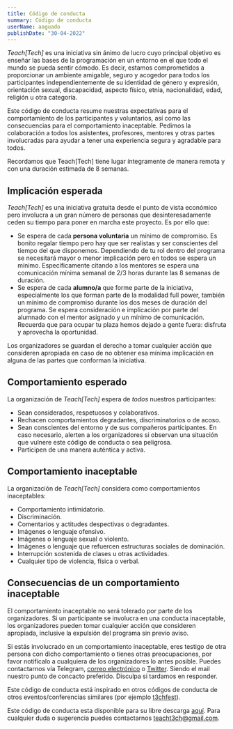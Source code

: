 ```yaml
---
title: Código de conducta
summary: Código de conducta
userName: aaguado
publishDate: "30-04-2022"
---
```


_Teach[Tech]_ es una iniciativa sin ánimo de lucro cuyo principal objetivo es enseñar las bases de la programación en un entorno en el que todo el mundo se pueda sentir cómodo. Es decir, estamos comprometidos a proporcionar un ambiente amigable, seguro y acogedor para todos los participantes independientemente de su identidad de género y expresión, orientación sexual, discapacidad, aspecto físico, etnia, nacionalidad, edad, religión u otra categoría.

Este código de conducta resume nuestras expectativas para el comportamiento de los participantes y voluntarios, así como las consecuencias para el comportamiento inaceptable. Pedimos la colaboración a todos los asistentes, profesores, mentores y otras partes involucradas para ayudar a tener una experiencia segura y agradable para todos.

Recordamos que Teach[Tech] tiene lugar íntegramente de manera remota y con una duración estimada de 8 semanas.

## Implicación esperada

_Teach[Tech]_ es una iniciativa gratuita desde el punto de vista económico pero involucra a un gran número de personas que desinteresadamente ceden su tiempo para poner en marcha este proyecto. Es por ello que:

- Se espera de cada **persona voluntaria** un mínimo de compromiso. Es bonito regalar tiempo pero hay que ser realistas y ser conscientes del tiempo del que disponemos. Dependiendo de tu rol dentro del programa se necesitará mayor o menor implicación pero en todos se espera un mínimo. Específicamente citando a los mentores se espera una comunicación mínima semanal de 2/3 horas durante las 8 semanas de duración.
- Se espera de cada **alumno/a** que forme parte de la iniciativa, especialmente los que forman parte de la modalidad full power, también un mínimo de compromiso durante los dos meses de duración del programa. Se espera consideración e implicación por parte del alumnado con el mentor asignado y un mínimo de comunicación. Recuerda que para ocupar tu plaza hemos dejado a gente fuera: disfruta y aprovecha la oportunidad.

Los organizadores se guardan el derecho a tomar cualquier acción que consideren apropiada en caso de no obtener esa mínima implicación en alguna de las partes que conforman la iniciativa.

## Comportamiento esperado

La organización de _Teach[Tech]_ espera de _todos_ nuestros participantes:

- Sean considerados, respetuosos y colaborativos.
- Rechacen comportamientos degradantes, discriminatorios o de acoso.
- Sean conscientes del entorno y de sus compañeros participantes. En caso necesario, alerten a los organizadores si observan una situación que vulnere este código de conducta o sea peligrosa.
- Participen de una manera auténtica y activa.

## Comportamiento inaceptable

La organización de _Teach[Tech]_ considera como comportamientos inaceptables:

- Comportamiento intimidatorio.
- Discriminación.
- Comentarios y actitudes despectivas o degradantes.
- Imágenes o lenguaje ofensivo.
- Imágenes o lenguaje sexual o violento.
- Imágenes o lenguaje que refuercen estructuras sociales de dominación.
- Interrupción sostenida de clases u otras actividades.
- Cualquier tipo de violencia, física o verbal.

## Consecuencias de un comportamiento inaceptable

El comportamiento inaceptable no será tolerado por parte de los organizadores. Si un participante se involucra en una conducta inaceptable, los organizadores pueden tomar cualquier acción que consideren apropiada, inclusive la expulsión del programa sin previo aviso.

Si estás involucrado en un comportamiento inaceptable, eres testigo de otra persona con dicho comportamiento o tienes otras preocupaciones, por favor notifícalo a cualquiera de los organizadores lo antes posible. Puedes contactarnos vía Telegram, [correo electrónico](mailto:teacht3ch@gmail.com) o [Twitter](https://twitter.com/teacht3ch). Siendo el mail nuestro punto de concacto preferido. Disculpa si tardamos en responder.

Este código de conducta está inspirado en otros códigos de conducta de otros eventos/conferencias similares (por ejemplo [t3chfest](https://t3chfest.es/2023/codigo-conducta)).

Este código de conducta esta disponible para su libre descarga [aquí](https://drive.google.com/file/d/1ZJMFPjAQqr0pSrOsUXx4YiDuW-931Kt0/view?usp=sharing). Para cualquier duda o sugerencia puedes contactarnos teacht3ch@gmail.com.
